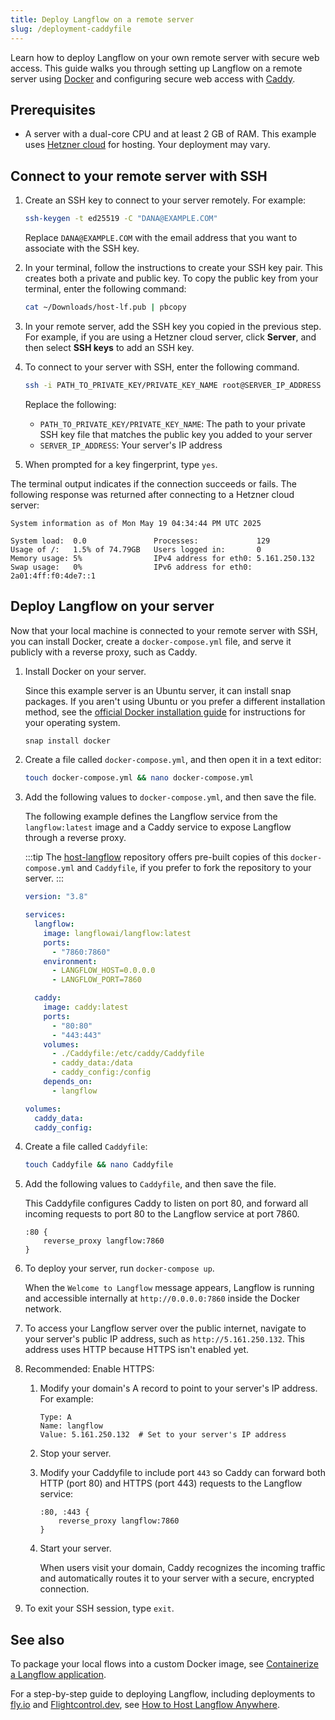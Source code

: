 ```yaml
---
title: Deploy Langflow on a remote server
slug: /deployment-caddyfile
---
```


Learn how to deploy Langflow on your own remote server with secure web access.
This guide walks you through setting up Langflow on a remote server using [Docker](https://docs.docker.com/) and configuring secure web access with [Caddy](https://caddyserver.com/docs/).

## Prerequisites

* A server with a dual-core CPU and at least 2 GB of RAM.
This example uses [Hetzner cloud](https://www.hetzner.com/) for hosting. Your deployment may vary.

## Connect to your remote server with SSH

1. Create an SSH key to connect to your server remotely.
For example:

    ```bash
    ssh-keygen -t ed25519 -C "DANA@EXAMPLE.COM"
    ```

    Replace `DANA@EXAMPLE.COM` with the email address that you want to associate with the SSH key.

2. In your terminal, follow the instructions to create your SSH key pair.
This creates both a private and public key.
To copy the public key from your terminal, enter the following command:

    ```bash
    cat ~/Downloads/host-lf.pub | pbcopy
    ```

3. In your remote server, add the SSH key you copied in the previous step.
For example, if you are using a Hetzner cloud server, click **Server**, and then select **SSH keys** to add an SSH key.

4. To connect to your server with SSH, enter the following command.

    ```bash
    ssh -i PATH_TO_PRIVATE_KEY/PRIVATE_KEY_NAME root@SERVER_IP_ADDRESS
    ```

    Replace the following:

    * `PATH_TO_PRIVATE_KEY/PRIVATE_KEY_NAME`: The path to your private SSH key file that matches the public key you added to your server
    * `SERVER_IP_ADDRESS`: Your server's IP address

5. When prompted for a key fingerprint, type `yes`.

The terminal output indicates if the connection succeeds or fails.
The following response was returned after connecting to a Hetzner cloud server:

```text
System information as of Mon May 19 04:34:44 PM UTC 2025

System load:  0.0               Processes:             129
Usage of /:   1.5% of 74.79GB   Users logged in:       0
Memory usage: 5%                IPv4 address for eth0: 5.161.250.132
Swap usage:   0%                IPv6 address for eth0: 2a01:4ff:f0:4de7::1
```

## Deploy Langflow on your server

Now that your local machine is connected to your remote server with SSH, you can install Docker, create a `docker-compose.yml` file, and serve it publicly with a reverse proxy, such as Caddy.

1. Install Docker on your server.

    Since this example server is an Ubuntu server, it can install snap packages.
    If you aren't using Ubuntu or you prefer a different installation method, see the [official Docker installation guide](https://docs.docker.com/get-started/get-docker/) for instructions for your operating system.

    ```bash
    snap install docker
    ```

2. Create a file called `docker-compose.yml`, and then open it in a text editor:

    ```bash
    touch docker-compose.yml && nano docker-compose.yml
    ```

3. Add the following values to `docker-compose.yml`, and then save the file.

    The following example defines the Langflow service from the `langflow:latest` image and a Caddy service to expose Langflow through a reverse proxy.

    :::tip
    The [host-langflow](https://github.com/datastax/host-langflow) repository offers pre-built copies of this `docker-compose.yml` and `Caddyfile`, if you prefer to fork the repository to your server.
    :::

    ```yml
    version: "3.8"

    services:
      langflow:
        image: langflowai/langflow:latest
        ports:
          - "7860:7860"
        environment:
          - LANGFLOW_HOST=0.0.0.0
          - LANGFLOW_PORT=7860

      caddy:
        image: caddy:latest
        ports:
          - "80:80"
          - "443:443"
        volumes:
          - ./Caddyfile:/etc/caddy/Caddyfile
          - caddy_data:/data
          - caddy_config:/config
        depends_on:
          - langflow

    volumes:
      caddy_data:
      caddy_config:
    ```

4. Create a file called `Caddyfile`:

    ```bash
    touch Caddyfile && nano Caddyfile
    ```

5. Add the following values to `Caddyfile`, and then save the file.

    This Caddyfile configures Caddy to listen on port 80, and forward all incoming requests to port 80 to the Langflow service at port 7860.

    ```
    :80 {
        reverse_proxy langflow:7860
    }
    ```

6. To deploy your server, run `docker-compose up`.

    When the `Welcome to Langflow` message appears, Langflow is running and accessible internally at `http://0.0.0.0:7860` inside the Docker network.

7. To access your Langflow server over the public internet, navigate to your server's public IP address, such as `http://5.161.250.132`.
This address uses HTTP because HTTPS isn't enabled yet.

8. Recommended: Enable HTTPS:

    1. Modify your domain's A record to point to your server's IP address. For example:

        ```
        Type: A
        Name: langflow
        Value: 5.161.250.132  # Set to your server's IP address
        ```

    2. Stop your server.

    3. Modify your Caddyfile to include port `443` so Caddy can forward both HTTP (port 80) and HTTPS (port 443) requests to the Langflow service:

        ```
        :80, :443 {
            reverse_proxy langflow:7860
        }
        ```

    4. Start your server.

        When users visit your domain, Caddy recognizes the incoming traffic and automatically routes it to your server with a secure, encrypted connection.

9. To exit your SSH session, type `exit`.

## See also

To package your local flows into a custom Docker image, see [Containerize a Langflow application](/develop-application).

For a step-by-step guide to deploying Langflow, including deployments to [fly.io](https://fly.io/) and [Flightcontrol.dev](https://www.flightcontrol.dev/), see [How to Host Langflow Anywhere](https://www.youtube.com/watch?v=q4qt5hSnte4).